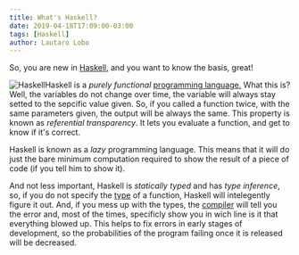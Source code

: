```yaml
---
title: What's Haskell?
date: 2019-04-18T17:09:00-03:00
tags: [Haskell] 
author: Lautaro Lobo
---
```


So, you are new in [Haskell](http://wikipedia.org/wiki/Haskell_programming_language), and you want to know the basis, great! 

<img src="/images/haskell-logo.png" alt="Haskell" title="Haskell logo"></img>Haskell is a _purely functional_ [programming language.](https://en.wikipedia.org/wiki/Programming_language) What this is? Well, the variables do not change over time, the variable will always stay setted to the sepcific value given. So, if you called a function twice, with the same parameters given, the output will be always the same. This property is known as _referential transparency_. It lets you evaluate a function, and get to know if it's correct. 

Haskell is known as a _lazy_ programming language. This means that it will do just the bare minimum computation required to show the result of a piece of code (if you tell him to show it).

And not less important, Haskell is _statically typed_ and has _type inference_, so, if you do not specify the [type](https://en.wikipedia.org/wiki/Data_type) of a function, Haskell will intelegently figure it out. And, if you mess up with the types, the [compiler](https://en.wikipedia.org/wiki/Compiler) will tell you the error and, most of the times, specificly show you in wich line is it that everything blowed up. This helps to fix errors in early stages of development, so the probabilities of the program failing once it is released will be decreased.

<script type="application/ld+json">
\{
 "@context": "https://schema.org", 
 "@type": "BlogPosting",
 "url": "https://lautarolobo.xyz/blog/what-s-haskell",
 "mainEntityOfPage": "https://lautarolobo.xyz/blog/what-s-haskell",
 "headline": "What's Haskell?",
 "alternativeHeadline": "Brief introduction to Haskell",
 "genre": "Haskell", 
 "keywords": [
  "Haskell", 
  "Programming", 
  "Computer-Science"
], 
 "wordcount": "210",
 "datePublished": "2019-04-18",
 "dateCreated": "2019-04-18",
 "dateModified": "2024-06-25",
 "description": "You are new in Haskell and want to know the base of it. Here I'll show what is Haskell, and what is with it that is so cool.",
 "isFamilyFriendly": "true",
 "image": "https://imgsafe.org/image/5709e8ceba",
 "publisher": \{
  "@type": "Organization",
  "name": "Lautaro Jordan Lobo Ravarotto",
  "url": "https://lautarolobo.xyz",
  "logo": \{  
   "@type": "ImageObject",
   "author": "Lautaro Jordan Lobo Ravarotto",
   "url": "https://imgsafe.org/image/5709e8ceba.png"
   }
  },
 "author": \{
  "@type": "Person",
  "name": "Lautaro Jordan Lobo Ravarotto",
  "url": "https://lautarolobo.xyz",
  "email": "contact@lautarolobo.xyz",
  "birthDate": "2000-04-12",
  "gender": "male",
  "nationality": "Argentina",
  "alumniOf": \{
   "@type": "CollegeOrUniversity",
   "legalName": "National University of Córdoba",
   "sameAs": "https://en.wikipedia.org/wiki/National_University_of_C%C3%B3rdoba",
   "location": \{
    "@type": "Place",
    "sameAs": "http://unc.edu.ar",
    "name": "National University of Córdoba",
    "address": \{
      "@type": "PostalAddress",
      "streetAddress": "Av. Haya de la Torre s/n",
      "addressCountry": "Argentina",
      "addressLocality": "Córdoba",
      "postalCode": "5000" 
      }
     }
    }
   },
 "creator": \{
  "@type": "Person",
  "name": "Lautaro Jordan Lobo Ravarotto",
  "url": "https://lautarolobo.xyz",
  "email": "contact@lautarolobo.xyz",
  "birthDate": "2000-04-12",
  "gender": "male",
  "nationality": "Argentina",
  "alumniOf": \{
   "@type": "CollegeOrUniversity",
   "legalName": "National University of Córdoba",
   "sameAs": "https://en.wikipedia.org/wiki/National_University_of_C%C3%B3rdoba",
   "location": \{
    "@type": "Place",
    "sameAs": "http://unc.edu.ar",
    "name": "National University of Córdoba",
    "address": \{
      "@type": "PostalAddress",
      "streetAddress": "Av. Haya de la Torre s/n",
      "addressCountry": "Argentina",
      "addressLocality": "Córdoba",
      "postalCode": "5000" 
      }
     }
    }   
   }
  }
 }
},
</script>